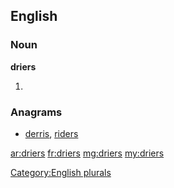 ==English==

===Noun===
'''driers'''

# {{plural of|drier}}

===Anagrams===
* [[derris#English|derris]], [[riders#English|riders]]

[[Category:English plurals]]

[[ar:driers]]
[[fr:driers]]
[[mg:driers]]
[[my:driers]]